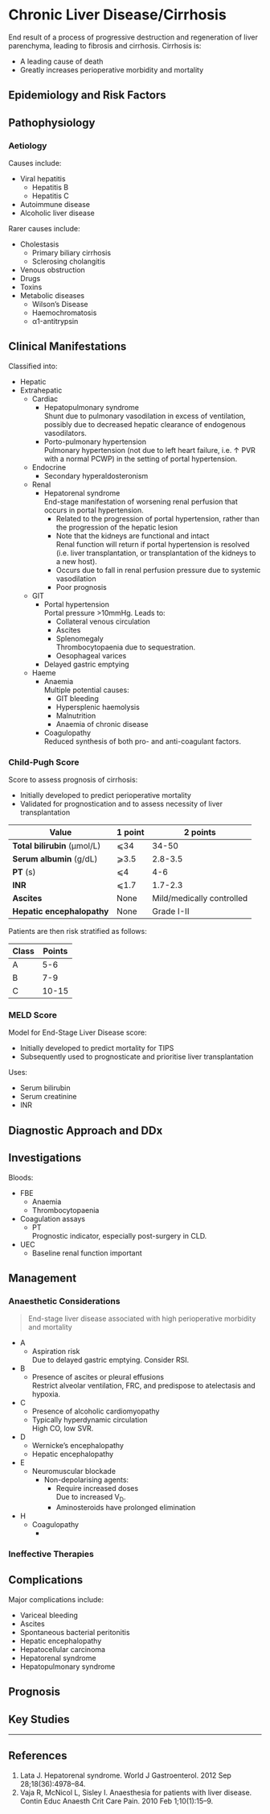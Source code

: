 # Chronic Liver Disease/Cirrhosis


End result of a process of progressive destruction and regeneration of liver parenchyma, leading to fibrosis and cirrhosis. Cirrhosis is:

* A leading cause of death
* Greatly increases perioperative morbidity and mortality

## Epidemiology and Risk Factors

## Pathophysiology

### Aetiology

Causes include:

* Viral hepatitis  
	* Hepatitis B
	* Hepatitis C
* Autoimmune disease
* Alcoholic liver disease

Rarer causes include:

* Cholestasis
	* Primary biliary cirrhosis
	* Sclerosing cholangitis
* Venous obstruction
* Drugs
* Toxins
* Metabolic diseases
	* Wilson's Disease
	* Haemochromatosis
	* α1-antitrypsin

## Clinical Manifestations

Classified into:

* Hepatic
* Extrahepatic
	* Cardiac
		* Hepatopulmonary syndrome  
		Shunt due to pulmonary vasodilation in excess of ventilation, possibly due to decreased hepatic clearance of endogenous vasodilators. 
		* Porto-pulmonary hypertension  
		Pulmonary hypertension (not due to left heart failure, i.e. ↑ PVR with a normal PCWP) in the setting of portal hypertension.
	* Endocrine
		* Secondary hyperaldosteronism
	* Renal
		* Hepatorenal syndrome  
		End-stage manifestation of worsening renal perfusion that occurs in portal hypertension.
			* Related to the progression of portal hypertension, rather than the progression of the hepatic lesion
			* Note that the kidneys are functional and intact  
			Renal function will return if portal hypertension is resolved (i.e. liver transplantation, or transplantation of the kidneys to a new host).
			* Occurs due to fall in renal perfusion pressure due to systemic vasodilation
			* Poor prognosis
	* GIT
		* Portal hypertension  
		Portal pressure >10mmHg. Leads to:
			* Collateral venous circulation
			* Ascites
			* Splenomegaly  
			Thrombocytopaenia due to sequestration.
			* Oesophageal varices
		* Delayed gastric emptying
	* Haeme
		* Anaemia  
		Multiple potential causes:
			* GIT bleeding
			* Hypersplenic haemolysis
			* Malnutrition
			* Anaemia of chronic disease
		* Coagulopathy  
		Reduced synthesis of both pro- and anti-coagulant factors.

### Child-Pugh Score

Score to assess prognosis of cirrhosis:

* Initially developed to predict perioperative mortality
* Validated for prognostication and to assess necessity of liver transplantation

|Value|1 point|2 points|3 points|
|--|--|-
|**Total bilirubin** (μmol/L)|⩽34|34-50|⩾50|
|**Serum albumin** (g/dL)|⩾3.5|2.8-3.5|⩽2.8|
|**PT** (s)|⩽4|4-6|⩾6
|**INR**|⩽1.7|1.7-2.3|⩾2.3|
|**Ascites**|None|Mild/medically controlled|Moderate to severe/refractory|
|**Hepatic encephalopathy**|None|Grade I-II|Grade III-IV|

Patients are then risk stratified as follows:

|Class|Points|One-year survival|
|--|--|
|A|5-6|100%|
|B|7-9|80%|
|C|10-15|45%|

### MELD Score

Model for End-Stage Liver Disease score:

* Initially developed to predict mortality for TIPS
* Subsequently used to prognosticate and prioritise liver transplantation

Uses:

* Serum bilirubin
* Serum creatinine
* INR

## Diagnostic Approach and DDx


## Investigations

Bloods:

* FBE
	* Anaemia
	* Thrombocytopaenia
* Coagulation assays
	* PT  
	Prognostic indicator, especially post-surgery in CLD.
* UEC
	* Baseline renal function important

## Management

### Anaesthetic Considerations

>End-stage liver disease associated with high perioperative morbidity and mortality

* A
	* Aspiration risk  
	Due to delayed gastric emptying. Consider RSI.
* B
	* Presence of ascites or pleural effusions  
	Restrict alveolar ventilation, FRC, and predispose to atelectasis and hypoxia.
* C
	* Presence of alcoholic cardiomyopathy
	* Typically hyperdynamic circulation  
	High CO, low SVR.
* D
	* Wernicke's encephalopathy
	* Hepatic encephalopathy
* E
	* Neuromuscular blockade
		* Non-depolarising agents:
			* Require increased doses  
			Due to increased V~D~.
			* Aminosteroids have prolonged elimination
* H
	* Coagulopathy  
		* 

### Ineffective Therapies

## Complications

Major complications include:

* Variceal bleeding
* Ascites
* Spontaneous bacterial peritonitis
* Hepatic encephalopathy
* Hepatocellular carcinoma
* Hepatorenal syndrome
* Hepatopulmonary syndrome

## Prognosis

## Key Studies


---

## References

1. Lata J. Hepatorenal syndrome. World J Gastroenterol. 2012 Sep 28;18(36):4978–84. 
2. Vaja R, McNicol L, Sisley I. Anaesthesia for patients with liver disease. Contin Educ Anaesth Crit Care Pain. 2010 Feb 1;10(1):15–9. 
